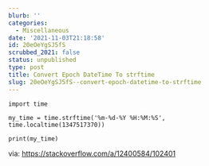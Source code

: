 ```yaml
---
blurb: ''
categories:
  - Miscellaneous
date: '2021-11-03T21:18:58'
id: 20eOeYgSJ5fS
scrubbed_2021: false
status: unpublished
type: post
title: Convert Epoch DateTime To strftime
slug: 20eOeYgSJ5fS--convert-epoch-datetime-to-strftime
---
```


```python3
import time

my_time = time.strftime('%m-%d-%Y %H:%M:%S', time.localtime(1347517370))

print(my_time)
```

via: https://stackoverflow.com/a/12400584/102401
